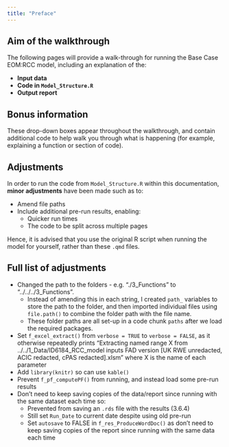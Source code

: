```yaml
---
title: "Preface"
---
```


## Aim of the walkthrough

The following pages will provide a walk-through for running the Base Case EOM:RCC model, including an explanation of the:

* **Input data**
* **Code in `Model_Structure.R`**
* **Output report**

::: {.callout-note collapse="false"}

## Bonus information

These drop-down boxes appear throughout the walkthrough, and contain additional code to help walk you through what is happening (for example, explaining a function or section of code).

:::

## Adjustments

In order to run the code from `Model_Structure.R` within this documentation, **minor adjustments** have been made such as to:

* Amend file paths
* Include additional pre-run results, enabling:
  * Quicker run times
  * The code to be split across multiple pages

Hence, it is advised that you use the original R script when running the model for yourself, rather than these `.qmd` files.

::: {.callout-warning}

## Full list of adjustments

* Changed the path to the folders - e.g. "./3_Functions" to "../../../3_Functions".
  * Instead of amending this in each string, I created `path_` variables to store the path to the folder, and then imported individual files using `file.path()` to combine the folder path with the file name.
  * These folder paths are all set-up in a code chunk `paths` after we load the required packages.
* Set `f_excel_extract()` from `verbose = TRUE` to `verbose = FALSE`, as it otherwise repeatedly prints "Extracting named range X from ../../1_Data/ID6184_RCC_model inputs FAD version [UK RWE unredacted, ACIC redacted, cPAS redacted].xlsm" where X is the name of each parameter
* Add `library(knitr)` so can use `kable()`
* Prevent `f_pf_computePF()` from running, and instead load some pre-run results
* Don't need to keep saving copies of the data/report since running with the same dataset each time so:
  * Prevented from saving an `.rds` file with the results (3.6.4)
  * Still set `Run_Date` to current date despite using old pre-run
  * Set `autosave` to FALSE in `f_res_ProduceWordDoc()` as don't need to keep saving copies of the report since running with the same data each time

:::